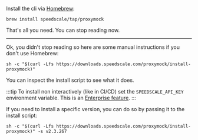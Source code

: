 Install the cli via [Homebrew](https://brew.sh):

```shell
brew install speedscale/tap/proxymock
```

That's all you need. You can stop reading now.

---

Ok, you didn't stop reading so here are some manual instructions if you don't use Homebrew:

```shell
sh -c "$(curl -Lfs https://downloads.speedscale.com/proxymock/install-proxymock)"
```

You can inspect the install script to see what it does.

:::tip
To install non interactively (like in CI/CD) set the `SPEEDSCALE_API_KEY` environment variable. This is an [Enterprise feature](https://docs.speedscale.com/quick-start/).
:::

If you need to Install a specific version, you can do so by passing it to the install script:

```shell
sh -c "$(curl -Lfs https://downloads.speedscale.com/proxymock/install-proxymock)" -s v2.3.267
```
